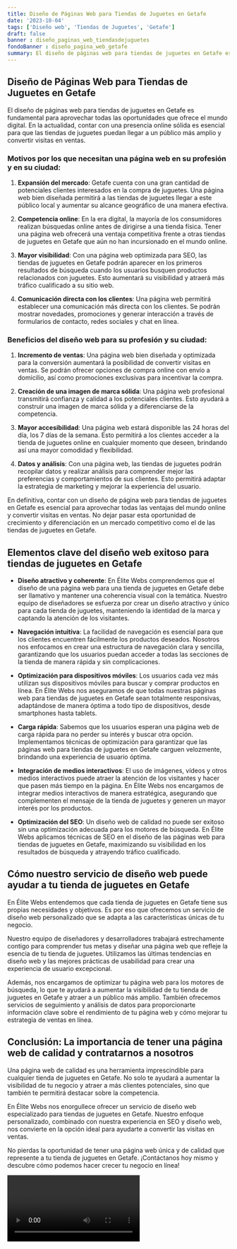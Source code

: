 ```yaml
---
title: Diseño de Páginas Web para Tiendas de Juguetes en Getafe
date: '2023-10-04'
tags: ['Diseño web', 'Tiendas de Juguetes', 'Getafe']
draft: false
banner : diseño_paginas_web_tiendasdejuguetes
fondoBanner : diseño_pagina_web_getafe
summary: El diseño de páginas web para tiendas de juguetes en Getafe es fundamental para aprovechar todas las oportunidades que ofrece el mundo digital. En la actualidad, contar con una presencia online sólida es esencial para que las tiendas de juguetes puedan llegar a un público más amplio y convertir visitas en ventas.
---
```


## Diseño de Páginas Web para Tiendas de Juguetes en Getafe

El diseño de páginas web para tiendas de juguetes en Getafe es fundamental para aprovechar todas las oportunidades que ofrece el mundo digital. En la actualidad, contar con una presencia online sólida es esencial para que las tiendas de juguetes puedan llegar a un público más amplio y convertir visitas en ventas.

### Motivos por los que necesitan una página web en su profesión y en su ciudad:

1. **Expansión del mercado**: Getafe cuenta con una gran cantidad de potenciales clientes interesados en la compra de juguetes. Una página web bien diseñada permitirá a las tiendas de juguetes llegar a este público local y aumentar su alcance geográfico de una manera efectiva.

2. **Competencia online**: En la era digital, la mayoría de los consumidores realizan búsquedas online antes de dirigirse a una tienda física. Tener una página web ofrecerá una ventaja competitiva frente a otras tiendas de juguetes en Getafe que aún no han incursionado en el mundo online.

3. **Mayor visibilidad**: Con una página web optimizada para SEO, las tiendas de juguetes en Getafe podrán aparecer en los primeros resultados de búsqueda cuando los usuarios busquen productos relacionados con juguetes. Esto aumentará su visibilidad y atraerá más tráfico cualificado a su sitio web.

4. **Comunicación directa con los clientes**: Una página web permitirá establecer una comunicación más directa con los clientes. Se podrán mostrar novedades, promociones y generar interacción a través de formularios de contacto, redes sociales y chat en línea.

### Beneficios del diseño web para su profesión y su ciudad:

1. **Incremento de ventas**: Una página web bien diseñada y optimizada para la conversión aumentará la posibilidad de convertir visitas en ventas. Se podrán ofrecer opciones de compra online con envío a domicilio, así como promociones exclusivas para incentivar la compra.

2. **Creación de una imagen de marca sólida**: Una página web profesional transmitirá confianza y calidad a los potenciales clientes. Esto ayudará a construir una imagen de marca sólida y a diferenciarse de la competencia.

3. **Mayor accesibilidad**: Una página web estará disponible las 24 horas del día, los 7 días de la semana. Esto permitirá a los clientes acceder a la tienda de juguetes online en cualquier momento que deseen, brindando así una mayor comodidad y flexibilidad.

4. **Datos y análisis**: Con una página web, las tiendas de juguetes podrán recopilar datos y realizar análisis para comprender mejor las preferencias y comportamientos de sus clientes. Esto permitirá adaptar la estrategia de marketing y mejorar la experiencia del usuario.

En definitiva, contar con un diseño de página web para tiendas de juguetes en Getafe es esencial para aprovechar todas las ventajas del mundo online y convertir visitas en ventas. No dejar pasar esta oportunidad de crecimiento y diferenciación en un mercado competitivo como el de las tiendas de juguetes en Getafe.

<GifSeo />

<Cta />

## Elementos clave del diseño web exitoso para tiendas de juguetes en Getafe

- **Diseño atractivo y coherente**: En Élite Webs comprendemos que el diseño de una página web para una tienda de juguetes en Getafe debe ser llamativo y mantener una coherencia visual con la temática. Nuestro equipo de diseñadores se esfuerza por crear un diseño atractivo y único para cada tienda de juguetes, manteniendo la identidad de la marca y captando la atención de los visitantes.

- **Navegación intuitiva**: La facilidad de navegación es esencial para que los clientes encuentren fácilmente los productos deseados. Nosotros nos enfocamos en crear una estructura de navegación clara y sencilla, garantizando que los usuarios puedan acceder a todas las secciones de la tienda de manera rápida y sin complicaciones.

- **Optimización para dispositivos móviles**: Los usuarios cada vez más utilizan sus dispositivos móviles para buscar y comprar productos en línea. En Élite Webs nos aseguramos de que todas nuestras páginas web para tiendas de juguetes en Getafe sean totalmente responsivas, adaptándose de manera óptima a todo tipo de dispositivos, desde smartphones hasta tablets.

- **Carga rápida**: Sabemos que los usuarios esperan una página web de carga rápida para no perder su interés y buscar otra opción. Implementamos técnicas de optimización para garantizar que las páginas web para tiendas de juguetes en Getafe carguen velozmente, brindando una experiencia de usuario óptima.

- **Integración de medios interactivos**: El uso de imágenes, vídeos y otros medios interactivos puede atraer la atención de los visitantes y hacer que pasen más tiempo en la página. En Élite Webs nos encargamos de integrar medios interactivos de manera estratégica, asegurando que complementen el mensaje de la tienda de juguetes y generen un mayor interés por los productos.

- **Optimización del SEO**: Un diseño web de calidad no puede ser exitoso sin una optimización adecuada para los motores de búsqueda. En Élite Webs aplicamos técnicas de SEO en el diseño de las páginas web para tiendas de juguetes en Getafe, maximizando su visibilidad en los resultados de búsqueda y atrayendo tráfico cualificado.

## Cómo nuestro servicio de diseño web puede ayudar a tu tienda de juguetes en Getafe

En Élite Webs entendemos que cada tienda de juguetes en Getafe tiene sus propias necesidades y objetivos. Es por eso que ofrecemos un servicio de diseño web personalizado que se adapta a las características únicas de tu negocio.

Nuestro equipo de diseñadores y desarrolladores trabajará estrechamente contigo para comprender tus metas y diseñar una página web que refleje la esencia de tu tienda de juguetes. Utilizamos las últimas tendencias en diseño web y las mejores prácticas de usabilidad para crear una experiencia de usuario excepcional.

Además, nos encargamos de optimizar tu página web para los motores de búsqueda, lo que te ayudará a aumentar la visibilidad de tu tienda de juguetes en Getafe y atraer a un público más amplio. También ofrecemos servicios de seguimiento y análisis de datos para proporcionarte información clave sobre el rendimiento de tu página web y cómo mejorar tu estrategia de ventas en línea.

## Conclusión: La importancia de tener una página web de calidad y contratarnos a nosotros

Una página web de calidad es una herramienta imprescindible para cualquier tienda de juguetes en Getafe. No solo te ayudará a aumentar la visibilidad de tu negocio y atraer a más clientes potenciales, sino que también te permitirá destacar sobre la competencia.

En Élite Webs nos enorgullece ofrecer un servicio de diseño web especializado para tiendas de juguetes en Getafe. Nuestro enfoque personalizado, combinado con nuestra experiencia en SEO y diseño web, nos convierte en la opción ideal para ayudarte a convertir las visitas en ventas.

No pierdas la oportunidad de tener una página web única y de calidad que represente a tu tienda de juguetes en Getafe. ¡Contáctanos hoy mismo y descubre cómo podemos hacer crecer tu negocio en línea!

<Video />

<CtaBot job='Tiendas de Juguetes' city='Getafe'/>

<Gmaps query='Getafe+españa+maps' />